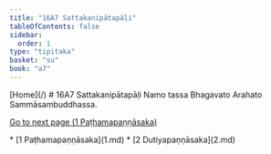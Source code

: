 ```yaml
---
title: "16A7 Sattakanipātapāḷi"
tableOfContents: false
sidebar:
  order: 1
type: "tipitaka"
basket: "su"
book: "a7"
---
```



<Paragraph type="center" book="a7">
[Home](/)
</Paragraph>

<Paragraph type="center" book="a7">
# 16A7 Sattakanipātapāḷi
</Paragraph>

<Paragraph number="1" type="center" book="a7">
Namo tassa Bhagavato Arahato Sammāsambuddhassa.

[Go to next page (1 Paṭhamapaṇṇāsaka)](1.md)



</Paragraph>

<TableOfContents book="a7" section="16">
* [1 Paṭhamapaṇṇāsaka](1.md)
* [2 Dutiyapaṇṇāsaka](2.md)
</TableOfContents>
